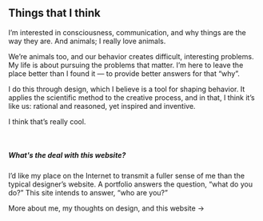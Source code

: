  ## Things that I think
<div class='half-margin-bottom'>

<p class="bigText">I’m interested in consciousness, communication, and why things are the way they are. And animals; I really love&nbsp;animals.</p>

We’re animals too, and our behavior creates difficult, interesting problems. My life is about pursuing the problems that matter. I’m here to leave the place better than I found it — to provide better answers for that “why”. 

I do this through design, which I believe is a tool for shaping behavior. It applies the scientific method to the creative process, and in that, I think it’s like us: rational and reasoned, yet inspired and inventive.

I think that’s really cool.

<br/>

##### What's the deal with this website?
I’d like my place on the Internet to transmit a fuller sense of me than the typical designer’s website. A portfolio answers the question, “what do you do?” This site intends to answer, “who are you?” 

<p><Link to="/about">More about me, my thoughts on design, and this website &rarr;</Link></p>

</div>